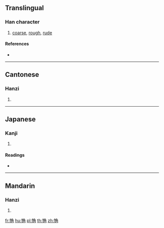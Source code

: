 {{character info/new}}
==Translingual==

===Han character===
{{Han char|rn=148|rad=角|as=04|sn=11|four=27527|canj=HQNBG,HQNBQ}}

# [[coarse]], [[rough]], [[rude]]

====References====
* {{Han ref|kx=1140.100|dkj=35015|dj=1607.090|hdz=63921.180|uh=89D5|ud=35285|bh=D7C8|bd=55240}}

----

==Cantonese==

===Hanzi===
{{yue-hanzi|jyut=|y=chou1}}

# {{defn|lang=yue|sort=角04}}

----

==Japanese==

===Kanji===
{{ja-kanji|grade=|rs=角04}}

# {{defn|lang=ja|sort=角04}}

====Readings====
* {{ja-readings|on=[[そ]] (so), [[ぞ]] (zo), [[そう]] (sō), [[じょう]] (jō)|kun=[[あらい]] (arai)}}

----

==Mandarin==

===Hanzi===
{{cmn-hanzi|pin=[[cū]] ([[cu1]])|wg=ts'u<sup>1</sup>}}

# {{defn|lang=cmn|sort=角04}}

[[fr:觕]]
[[hu:觕]]
[[pl:觕]]
[[th:觕]]
[[zh:觕]]